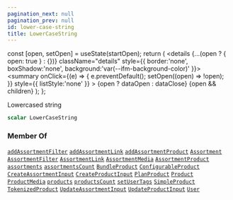 ```yaml
---
pagination_next: null
pagination_prev: null
id: lower-case-string
title: LowerCaseString
---
```









  const [open, setOpen] = useState(startOpen);
  return (
    <details {...(open ? { open: true } : {})} className="details" style={{ border:'none', boxShadow:'none', background:'var(--ifm-background-color)' }}>
      <summary
        onClick={(e) => {
          e.preventDefault();
          setOpen((open) => !open);
        }}
        style={{ listStyle:'none' }}
      >
      {open ? dataOpen : dataClose}
      </summary>
      {open && children}
    </details>
  );
};








Lowercased string


```graphql
scalar LowerCaseString
```








### Member Of

[`addAssortmentFilter`](/schema/operations/mutations/add-assortment-filter.mdx)  <Badge class="badge badge--secondary" text="mutation"/><Bullet />[`addAssortmentLink`](/schema/operations/mutations/add-assortment-link.mdx)  <Badge class="badge badge--secondary" text="mutation"/><Bullet />[`addAssortmentProduct`](/schema/operations/mutations/add-assortment-product.mdx)  <Badge class="badge badge--secondary" text="mutation"/><Bullet />[`Assortment`](/schema/types/objects/assortment.mdx)  <Badge class="badge badge--secondary" text="object"/><Bullet />[`AssortmentFilter`](/schema/types/objects/assortment-filter.mdx)  <Badge class="badge badge--secondary" text="object"/><Bullet />[`AssortmentLink`](/schema/types/objects/assortment-link.mdx)  <Badge class="badge badge--secondary" text="object"/><Bullet />[`AssortmentMedia`](/schema/types/objects/assortment-media.mdx)  <Badge class="badge badge--secondary" text="object"/><Bullet />[`AssortmentProduct`](/schema/types/objects/assortment-product.mdx)  <Badge class="badge badge--secondary" text="object"/><Bullet />[`assortments`](/schema/operations/queries/assortments.mdx)  <Badge class="badge badge--secondary" text="query"/><Bullet />[`assortmentsCount`](/schema/operations/queries/assortments-count.mdx)  <Badge class="badge badge--secondary" text="query"/><Bullet />[`BundleProduct`](/schema/types/objects/bundle-product.mdx)  <Badge class="badge badge--secondary" text="object"/><Bullet />[`ConfigurableProduct`](/schema/types/objects/configurable-product.mdx)  <Badge class="badge badge--secondary" text="object"/><Bullet />[`CreateAssortmentInput`](/schema/types/inputs/create-assortment-input.mdx)  <Badge class="badge badge--secondary" text="input"/><Bullet />[`CreateProductInput`](/schema/types/inputs/create-product-input.mdx)  <Badge class="badge badge--secondary" text="input"/><Bullet />[`PlanProduct`](/schema/types/objects/plan-product.mdx)  <Badge class="badge badge--secondary" text="object"/><Bullet />[`Product`](/schema/types/interfaces/product.mdx)  <Badge class="badge badge--secondary" text="interface"/><Bullet />[`ProductMedia`](/schema/types/objects/product-media.mdx)  <Badge class="badge badge--secondary" text="object"/><Bullet />[`products`](/schema/operations/queries/products.mdx)  <Badge class="badge badge--secondary" text="query"/><Bullet />[`productsCount`](/schema/operations/queries/products-count.mdx)  <Badge class="badge badge--secondary" text="query"/><Bullet />[`setUserTags`](/schema/operations/mutations/set-user-tags.mdx)  <Badge class="badge badge--secondary" text="mutation"/><Bullet />[`SimpleProduct`](/schema/types/objects/simple-product.mdx)  <Badge class="badge badge--secondary" text="object"/><Bullet />[`TokenizedProduct`](/schema/types/objects/tokenized-product.mdx)  <Badge class="badge badge--secondary" text="object"/><Bullet />[`UpdateAssortmentInput`](/schema/types/inputs/update-assortment-input.mdx)  <Badge class="badge badge--secondary" text="input"/><Bullet />[`UpdateProductInput`](/schema/types/inputs/update-product-input.mdx)  <Badge class="badge badge--secondary" text="input"/><Bullet />[`User`](/schema/types/objects/user.mdx)  <Badge class="badge badge--secondary" text="object"/>

